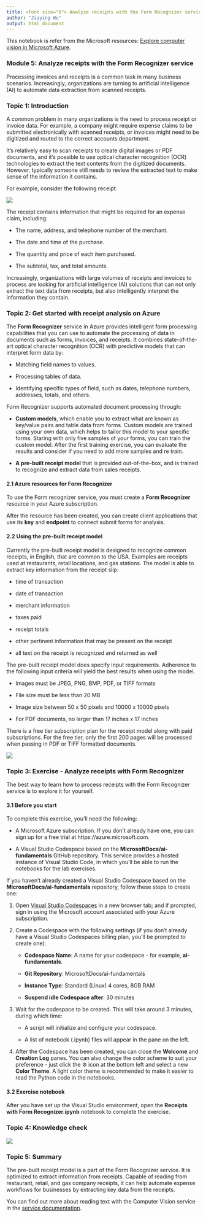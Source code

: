 ```yaml
---
title: <font size="6"> Analyze receipts with the Form Recognizer service </font>
author: "Jiaying Wu"
output: html_document
---
```


This notebook is refer from the Microsoft resources: [Explore computer vision in Microsoft Azure](https://docs.microsoft.com/en-gb/learn/paths/explore-computer-vision-microsoft-azure/).

### Module 5: Analyze receipts with the Form Recognizer service

Processing invoices and receipts is a common task in many business scenarios. Increasingly, organizations are turning to artificial intelligence (AI) to automate data extraction from scanned receipts.

### Topic 1: Introduction

A common problem in many organizations is the need to process receipt or invoice data. For example, a company might require expense claims to be submitted electronically with scanned receipts, or invoices might need to be digitized and routed to the correct accounts department.

It's relatively easy to scan receipts to create digital images or PDF documents, and it's possible to use optical character recognition (OCR) technologies to extract the text contents from the digitized documents. However, typically someone still needs to review the extracted text to make sense of the information it contains.

For example, consider the following receipt.

![](https://docs.microsoft.com/en-gb/learn/wwl-data-ai/analyze-receipts-form-recognizer/media/contoso-receipt-small.png)

The receipt contains information that might be required for an expense claim, including:

- The name, address, and telephone number of the merchant.

- The date and time of the purchase.

- The quantity and price of each item purchased.

- The subtotal, tax, and total amounts.

Increasingly, organizations with large volumes of receipts and invoices to process are looking for artificial intelligence (AI) solutions that can not only extract the text data from receipts, but also intelligently interpret the information they contain.


### Topic 2: Get started with receipt analysis on Azure

The **Form Recognizer** service in Azure provides intelligent form processing capabilities that you can use to automate the processing of data in documents such as forms, invoices, and receipts. It combines state-of-the-art optical character recognition (OCR) with predictive models that can interpret form data by:

- Matching field names to values.

- Processing tables of data.

- Identifying specific types of field, such as dates, telephone numbers, addresses, totals, and others.

Form Recognizer supports automated document processing through:

- **Custom models**, which enable you to extract what are known as key/value pairs and table data from forms. Custom models are trained using your own data, which helps to tailor this model to your specific forms. Staring with only five samples of your forms, you can train the custom model. After the first training exercise, you can evaluate the results and consider if you need to add more samples and re train.

- **A pre-built receipt model** that is provided out-of-the-box, and is trained to recognize and extract data from sales receipts.

#### 2.1 Azure resources for Form Recognizer

To use the Form recognizer service, you must create a **Form Recognizer** resource in your Azure subscription.

After the resource has been created, you can create client applications that use its **key** and **endpoint** to connect submit forms for analysis.

#### 2.2 Using the pre-built receipt model

Currently the pre-built receipt model is designed to recognize common receipts, in English, that are common to the USA. Examples are receipts used at restaurants, retail locations, and gas stations. The model is able to extract key information from the receipt slip:

- time of transaction

- date of transaction

- merchant information

- taxes paid

- receipt totals

- other pertinent information that may be present on the receipt

- all text on the receipt is recognized and returned as well

The pre-built receipt model does specify input requirements. Adherence to the following input criteria will yield the best results when using the model.

- Images must be JPEG, PNG, BMP, PDF, or TIFF formats

- File size must be less than 20 MB

- Image size between 50 x 50 pixels and 10000 x 10000 pixels

- For PDF documents, no larger than 17 inches x 17 inches

There is a free tier subscription plan for the receipt model along with paid subscriptions. For the free tier, only the first 200 pages will be processed when passing in PDF or TIFF formatted documents.

![](image/AI11_form_recognizer.png)


### Topic 3: Exercise - Analyze receipts with Form Recognizer

The best way to learn how to process receipts with the Form Recognizer service is to explore it for yourself.

#### 3.1 Before you start

To complete this exercise, you'll need the following:

- A Microsoft Azure subscription. If you don't already have one, you can sign up for a free trial at https://azure.microsoft.com.

- A Visual Studio Codespace based on the **MicrosoftDocs/ai-fundamentals** GitHub repository. This service provides a hosted instance of Visual Studio Code, in which you'll be able to run the notebooks for the lab exercises.

If you haven't already created a Visual Studio Codespace based on the **MicrosoftDocs/ai-fundamentals** repository, follow these steps to create one:

1. Open [Visual Studio Codespaces](https://online.visualstudio.com/environments/new?name=ai-fundamentals&repo=MicrosoftDocs%2Fai-fundamentals) in a new browser tab; and if prompted, sign in using the Microsoft account associated with your Azure subscription.

2. Create a Codespace with the following settings (if you don't already have a Visual Studio Codespaces billing plan, you'll be prompted to create one):

    - **Codespace Name**: A name for your codespace - for example, **ai-fundamentals**.

    - **Git Repository**: MicrosoftDocs/ai-fundamentals

    - **Instance Type**: Standard (Linux) 4 cores, 8GB RAM

    - **Suspend idle Codespace after**: 30 minutes
    
3. Wait for the codespace to be created. This will take around 3 minutes, during which time:

    - A script will initialize and configure your codespace.

    - A list of notebook (.ipynb) files will appear in the pane on the left.
    
4. After the Codespace has been created, you can close the **Welcome** and **Creation Log** panes. You can also change the color scheme to suit your preference - just click the ⚙ icon at the bottom left and select a new **Color Theme**. A light color theme is recommended to make it easier to read the Python code in the notebooks.

#### 3.2 Exercise notebook

After you have set up the Visual Studio environment, open the **Receipts with Form Recognizer.ipynb** notebook to complete the exercise.


### Topic 4: Knowledge check

![](image/AI11_knowledge_check.png)


### Topic 5: Summary

The pre-built receipt model is a part of the Form Recognizer service. It is optimized to extract information from receipts. Capable of reading from restaurant, retail, and gas company receipts, it can help automate expense workflows for businesses by extracting key data from the receipts.

You can find out more about reading text with the Computer Vision service in the [service documentation](https://docs.microsoft.com/en-us/azure/cognitive-services/form-recognizer).


